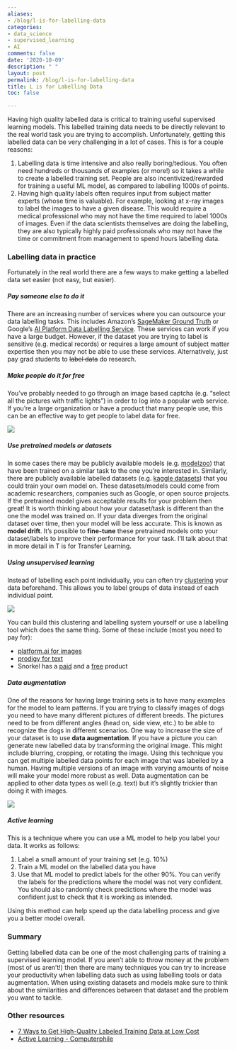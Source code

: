 ```yaml
---
aliases:
- /blog/l-is-for-labelling-data
categories:
- data_science
- supervised_learning
- AI
comments: false
date: '2020-10-09'
description: " "
layout: post
permalink: /blog/l-is-for-labelling-data
title: L is for Labelling Data
toc: false

---
```


Having high quality labelled data is critical to training useful supervised learning models. This labelled training data needs to be directly relevant to the real world task you are trying to accomplish. Unfortunately, getting this labelled data can be very challenging in a lot of cases. This is for a couple reasons:

1. Labelling data is time intensive and also really boring/tedious. You often need hundreds or thousands of examples (or more!) so it takes a while to create a labelled training set. People are also incentivized/rewarded for training a useful ML model, as compared to labelling 1000s of points.
2. Having high quality labels often requires input from subject matter experts (whose time is valuable). For example, looking at x-ray images to label the images to have a given disease. This would require a medical professional who may not have the time required to label 1000s of images. Even if the data scientists themselves are doing the labelling, they are also typically highly paid professionals who may not have the time or commitment from management to spend hours labelling data.

### Labelling data in practice

Fortunately in the real world there are a few ways to make getting a labelled data set easier (not easy, but easier).

##### Pay someone else to do it

There are an increasing number of services where you can outsource your data labelling tasks. This includes Amazon’s [SageMaker Ground Truth](https://aws.amazon.com/sagemaker/groundtruth/) or Google’s [AI Platform Data Labelling Service](https://cloud.google.com/ai-platform/data-labeling/docs). These services can work if you have a large budget. However, if the dataset you are trying to label is sensitive (e.g. medical records) or requires a large amount of subject matter expertise then you may not be able to use these services. Alternatively, just pay grad students to ~~label data~~ do research.

##### Make people do it for free

You’ve probably needed to go through an image based captcha (e.g. “select all the pictures with traffic lights”) in order to log into a popular web service. If you’re a large organization or have a product that many people use, this can be an effective way to get people to label data for free.

![](image_captcha.png)

##### Use pretrained models or datasets

In some cases there may be publicly available models (e.g. [modelzoo](https://modelzoo.co/)) that have been trained on a similar task to the one you’re interested in. Similarly, there are publicly available labelled datasets (e.g. [kaggle datasets](https://www.kaggle.com/datasets)) that you could train your own model on. These datasets/models could come from academic researchers, companies such as Google, or open source projects. If the pretrained model gives acceptable results for your problem then great! It is worth thinking about how your dataset/task is different than the one the model was trained on. If your data diverges from the original dataset over time, then your model will be less accurate. This is known as **model drift**. It’s possible to **fine-tune** these pretrained models onto your dataset/labels to improve their performance for your task. I’ll talk about that in more detail in T is for Transfer Learning.

##### Using unsupervised learning

Instead of labelling each point individually, you can often try [clustering](../2020-03-01-c-is-for-clustering/index.qmd) your data beforehand. This allows you to label groups of data instead of each individual point. 

![](dogs_and_cats_labels_smaller.png)

You can build this clustering and labelling system yourself or use a labelling tool which does the same thing. Some of these include (most you need to pay for):

* [platform.ai for images](https://www.platform.ai/)
* [prodigy for text](https://prodi.gy/)
* Snorkel has a [paid](https://www.snorkel.ai/) and a [free](https://www.snorkel.org/) product

##### Data augmentation

One of the reasons for having large training sets is to have many examples for the model to learn patterns. If you are trying to classify images of dogs you need to have many different pictures of different breeds. The pictures need to be from different angles (head on, side view, etc.) to be able to recognize the dogs in different scenarios. One way to increase the size of your dataset is to use **data augmentation**. If you have a picture you can generate new labelled data by transforming the original image. This might include blurring, cropping, or rotating the image. Using this technique you can get multiple labelled data points for each image that was labelled by a human. Having multiple versions of an image with varying amounts of noise will make your model more robust as well. Data augmentation can be applied to other data types as well (e.g. text) but it’s slightly trickier than doing it with images.

![](data_augmentation.png)

##### Active learning

This is a technique where you can use a ML model to help you label your data. It works as follows:

1. Label a small amount of your training set (e.g. 10%)
2. Train a ML model on the labelled data you have
3. Use that ML model to predict labels for the other 90%. You can verify the labels for the predictions where the model was not very confident. You should also randomly check predictions where the model was confident just to check that it is working as intended.

Using this method can help speed up the data labelling process and give you a better model overall.

### Summary

Getting labelled data can be one of the most challenging parts of training a supervised learning model. If you aren’t able to throw money at the problem (most of us aren’t!) then there are many techniques you can try to increase your productivity when labelling data such as using labelling tools or data augmentation. When using existing datasets and models make sure to think about the similarities and differences between that dataset and the problem you want to tackle.

### Other resources

* [7 Ways to Get High-Quality Labeled Training Data at Low Cost](https://www.kdnuggets.com/2017/06/acquiring-quality-labeled-training-data.html)
* [Active Learning - Computerphile](https://www.youtube.com/watch?v=ANIw1Mz1SRI)




